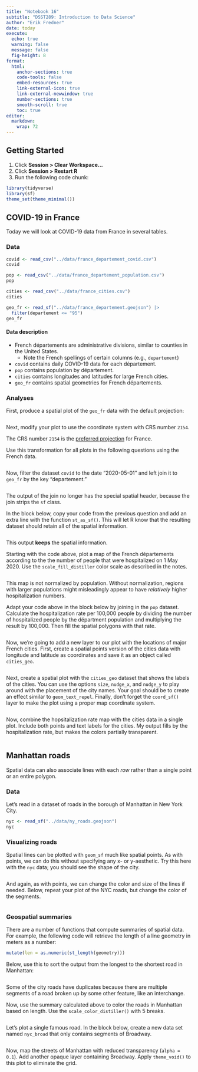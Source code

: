 ```yaml
---
title: "Notebook 16"
subtitle: "DSST289: Introduction to Data Science"
author: "Erik Fredner"
date: today
execute:
  echo: true
  warning: false
  message: false
  fig-height: 8
format:
  html:
    anchor-sections: true
    code-tools: false
    embed-resources: true
    link-external-icon: true
    link-external-newwindow: true
    number-sections: true
    smooth-scroll: true
    toc: true
editor:
  markdown:
    wrap: 72
---
```


## Getting Started

1. Click **Session > Clear Workspace...**
2. Click **Session > Restart R**
3. Run the following code chunk:

```r
library(tidyverse)
library(sf)
theme_set(theme_minimal())
```


## COVID-19 in France

Today we will look at COVID-19 data from France in several tables.

### Data

```r
covid <- read_csv("../data/france_departement_covid.csv")
covid

pop <- read_csv("../data/france_departement_population.csv")
pop

cities <- read_csv("../data/france_cities.csv")
cities

geo_fr <- read_sf("../data/france_departement.geojson") |>
  filter(departement <= "95")
geo_fr
```

#### Data description

- French départements are administrative divisions, similar to counties in the United States.
  - Note the French spellings of certain columns (e.g., `departement`)
- `covid` contains daily COVID-19 data for each département.
- `pop` contains population by département.
- `cities` contains longitudes and latitudes for large French cities.
- `geo_fr` contains spatial geometries for French départements.

### Analyses

First, produce a spatial plot of the `geo_fr` data with the default projection:

```r
```

Next, modify your plot to use the coordinate system with CRS number `2154`.

:::{.callout-note}
The CRS number `2154` is the [preferred projection](https://epsg.io/2154) for France.
:::

Use this transformation for all plots in the following questions using the French data.

```r
```

Now, filter the dataset `covid` to the date "2020-05-01" and left join it to `geo_fr` by the key "departement."

```r
```

:::{.callout-note}
The output of the join no longer has the special spatial header, because the join strips the `sf` class.
:::

In the block below, copy your code from the previous question and add an extra
line with the function `st_as_sf()`. This will let R know that the resulting 
dataset should retain all of the spatial information.

```r
```

This output **keeps** the spatial information.

Starting with the code above, plot a map of the French
départements according to the the number of people that were hospitalized on
1 May 2020. Use the `scale_fill_distiller` color scale as described in the notes.

```r
```

:::{.callout-warning}
This map is not normalized by population. Without normalization, regions with larger populations might misleadingly appear to have *relatively* higher hospitalization numbers.
:::

Adapt your code above in the block below by joining in the `pop` dataset. Calculate the hospitalization rate per 100,000 people by dividing the number of hospitalized people by the départment population and multiplying the result by 100,000. Then fill the spatial polygons with that rate.

```r
```

Now, we're going to add a new layer to our plot with the locations of major French cities. First, create a spatial points version of the cities data with longitude and latitude as coordinates and save it as an object called `cities_geo`.

```r
```

Next, create a spatial plot with the `cities_geo` dataset that shows the labels of the cities. You can use the options `size`, `nudge_x`, and `nudge_y` to play around with the placement of the city names. Your goal should be to create an effect similar to `geom_text_repel`. Finally, don't forget the `coord_sf()` layer to make the plot using a proper map coordinate system.

```r
```

Now, combine the hopsitalization rate map with the cities data in a single plot. Include both points and text labels for the cities. My output fills by the hospitalization rate, but makes the colors partially transparent.

```r
```

## Manhattan roads

Spatial data can also associate lines with each *row* rather than a single point
or an entire polygon.

### Data

Let's read in a dataset of roads in the borough of Manhattan in New York City.

```r
nyc <- read_sf("../data/ny_roads.geojson")
nyc
```

### Visualizing roads

Spatial lines can be plotted with `geom_sf` much like spatial points. As with
points, we can do this without specifying any x- or y-aesthetic. Try this here
with the `nyc` data; you should see the shape of the city.

```r
```

And again, as with points, we can change the color and size of the lines if 
needed. Below, repeat your plot of the NYC roads, but change the color of the segments.

```r
```

### Geospatial summaries

There are a number of functions that compute summaries of spatial data. For example, the following code will retrieve the length of a line geometry in meters as a number:

```r
mutate(len = as.numeric(st_length(geometry)))
```
  
Below, use this to sort the output from the longest to the shortest road in Manhattan:

```r
```

:::{.callout-note}
Some of the city roads have duplicates because there are multiple
segments of a road broken up by some other feature, like an interchange.
:::

Now, use the summary calculated above to color the roads in Manhattan based on length. Use the `scale_color_distiller()` with 5 breaks.

```r
```

Let's plot a single famous road. In the block below, create a new data set named `nyc_broad` that only contains segments of Broadway.

```r
```

Now, map the streets of Manhattan with reduced transparency (`alpha = 0.1`). Add another opaque layer containing Broadway. Apply `theme_void()` to this plot to eliminate the grid.

```r
```
